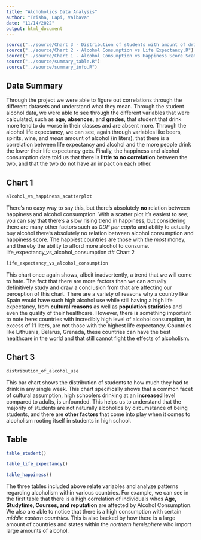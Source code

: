 ```yaml
---
title: "Alchoholics Data Analysis"
author: "Trisha, Lapi, Vaibava"
date: "11/14/2022"
output: html_document
---
```


```r
source("../source/Chart 3 - Distribution of students with amount of drinks consumed weekly.R")
source("../source/Chart 2 - Alcohol Consumption vs Life Expectancy.R")
source("../source/Chart 1 - Alcohol Consumption vs Happiness Score Scatterplot.R")
source("../source/summary_table.R")
source("../source/summary_info.R")
```

## Data Summary

Through the project we were able to figure out correlations through the different datasets and understand what they mean. Through the student alcohol data, we were able to see through the different variables that were calculated, such as **age**, **absences**, and **grades**, that student that drink more tend to do worse in their classes and are absent more.  Through the alcohol life expectancy, we can see, again through variables like beers, spirits, wine, and *mean* amount of alcohol (in liters), that there is a correlation between life expectancy and alcohol and the more people drink the lower their life expectancy gets. Finally, the happiness and alcohol consumption data told us that there is **little to no correlation** between the two, and that the two do not have an impact on each other.

## Chart 1
``` r
alcohol_vs_happiness_scatterplot
```

There's no easy way to say this, but there's absolutely **no** relation between happiness and alcohol consumption. With a scatter plot it's easiest to see; you can say that there's a slow rising trend in happiness, but considering there are many other factors such as *GDP per capita* and ability to actually buy alcohol there's absolutely no relation between alcohol consumption and happiness score. The happiest countries are those with the *most* money, and thereby the ability to afford more alcohol to consume.
life_expectancy_vs_alcohol_consumption
## Chart 2
``` r
life_expectancy_vs_alcohol_consumption
```

This chart once again shows, albeit inadvertently, a trend that we will come to hate. The fact that there are more factors than we can actually definitively study and draw a conclusion from that are affecting our perception of this chart. There are a variety of reasons why a country like Spain would have such high alcohol use while still having a high life expectancy, from **cultural reasons** as well as **population statistics** and even the quality of their healthcare. However, there is something important to note here: countries with incredibly high level of alcohol consumption, in excess of **11** liters, are not those with the highest life expectancy. Countries like Lithuania, Belarus, Grenada, these countries can have the best healthcare in the world and that still cannot fight the effects of alcoholism.

## Chart 3 

``` r
distribution_of_alcohol_use
```

This bar chart shows the distribution of students to how much they had to drink in any single week. This chart specifically shows that a common facet of cultural assumption, high schoolers drinking at an **increased** level compared to adults, is unfounded. This helps us to understand that the majority of students are not naturally alcoholics by circumstance of being students, and there are **other factors** that come into play when it comes to alcoholism rooting itself in students in high school.

## Table 

``` r
table_student()
```

``` r
table_life_expectancy()
```

``` r
table_happiness()
```

The three tables included above relate variables and analyze patterns regarding alcoholism within various countries. For example, we can see in the first table that there is a high correlation of individuals whos **Age, Studytime, Courses, and reputation** are affected by Alcohol Consumption. We also are able to notice that there is a high consumption with certain *middle eastern countries*. This is also backed by how there is a large amount of countries and states within the *northern hemisphere* who import large amounts of alcohol. 
